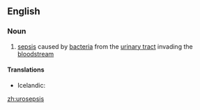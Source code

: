 ==English==

===Noun===
{{en-noun|-}}

# {{medicine}} [[sepsis]] caused by [[bacteria]] from the [[urinary tract]] invading the [[bloodstream]]

====Translations====
{{trans-top|sepsis}}
* Icelandic: {{t-|is|þvaggraftarsótt|f}}
{{trans-mid}}
{{trans-bottom}}

[[zh:urosepsis]]